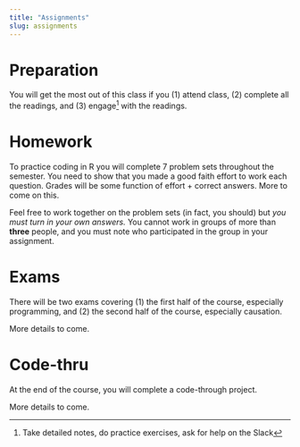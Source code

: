 ```yaml
---
title: "Assignments"
slug: assignments
---
```


# Preparation

<span class="newthought">You will get the most out of this class</span> if you (1) attend class, (2) complete all the readings, and (3) engage^[Take detailed notes, do practice exercises, ask for help on the Slack]  with the readings.


# Homework

<span class="newthought">To practice coding in R</span> you will complete 7 problem sets throughout the semester. You need to show that you made a good faith effort to work each question. Grades will be some function of effort + correct answers. More to come on this. 


Feel free to work together on the problem sets (in fact, you should) but *you must turn in your own answers.* You cannot work in groups of more than **three** people, and you must note who participated in the group in your assignment.



# Exams

<span class="newthought">There will be two exams</span> covering (1) the first half of the course, especially programming, and (2) the second half of the course, especially causation.

More details to come.


# Code-thru

<span class="newthought">At the end of the course,</span> you will complete a code-through project. 

More details to come.

